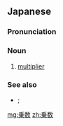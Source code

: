 ==Japanese==
{{ja-kanjitab|じょう|すう|yomi=o}}

===Pronunciation===
{{ja-pron|じょうすう|acc=3|y=o}}

===Noun===
{{ja-noun|じょうすう}}

# {{lb|ja|arithmetic|sort=じょうすう}} [[multiplier]]

===See also===
* {{ja-l|被乗数|ひじょうすう|hijōsū}}; {{ja-l|積|せき|seki}}

[[mg:乗数]]
[[zh:乗数]]